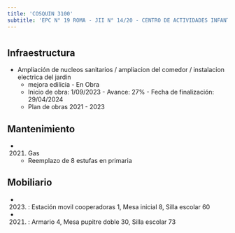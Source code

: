 ```yaml
---
title: 'COSQUIN 3100'
subtitle: 'EPC N° 19 ROMA - JII N° 14/20 - CENTRO DE ACTIVIDADES INFANTILES Y JUVENILES CLUB DE CHICOS MATADEROS'
---
```


#
## Infraestructura

* Ampliación de nucleos sanitarios / ampliacion del comedor / instalacion electrica del jardin 
    + mejora edilicia - En Obra 
    + Inicio de obra: 1/09/2023 - Avance: 27% - Fecha de finalización: 29/04/2024 
    + Plan de obras 2021 - 2023 






## Mantenimiento

*  (2021) Gas 
    + Reemplazo de 8 estufas en primaria





## Mobiliario

*  (2023) : Estación movil cooperadoras 1, Mesa inicial 8, Silla escolar 60 

*  (2021) : Armario 4, Mesa pupitre doble 30, Silla escolar 73 



